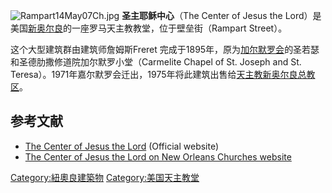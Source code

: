 [[Image:Rampart14May07Ch.jpg|right]]
{{coord|29.965002|-90.064204|region:US-LA_type:landmark}}
'''圣主耶稣中心'''（The Center of Jesus the Lord）是美国[[新奥尔良|新奥尔良]]的一座罗马天主教教堂，位于壁垒街（Rampart Street）。

这个大型建筑群由建筑师詹姆斯Freret 完成于1895年，原为[[加尔默罗会|加尔默罗会]]的圣若瑟和圣德肋撒修道院加尔默罗小堂（Carmelite Chapel of St. Joseph and St. Teresa）。1971年嘉尔默罗会迁出，1975年将此建筑出售给[[天主教新奥尔良总教区|天主教新奥尔良总教区]]。 

==参考文献==
*[http://www.centerofjesusthelord.org The Center of Jesus the Lord] {{Wayback|url=http://www.centerofjesusthelord.org/ |date=20181109004537 }} (Official website)
*[http://www.neworleanschurches.com/rampartst/rampart.htm The Center of Jesus the Lord on New Orleans Churches website] {{Wayback|url=http://www.neworleanschurches.com/rampartst/rampart.htm |date=20200111011310 }}

[[Category:紐奧良建築物|Category:紐奧良建築物]]
[[Category:美国天主教堂|Category:美国天主教堂]]